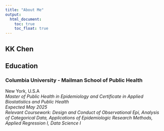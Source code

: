 ```yaml
---
title: "About Me"
output: 
  html_document:
    toc: true
    toc_float: true
---
```


## KK Chen

## Education

### Columbia University - Mailman School of Public Health     
New York, U.S.A    
*Master of Public Health in Epidemiology and Certificate in Applied Biostatistics and Public Health*    
*Expected May 2025*\
*Relevant Coursework: Design and Conduct of Observational Epi, Analysis of Categorical Data, Applications of Epidemiologic Research Methods, Applied Regression I, Data Science I*

